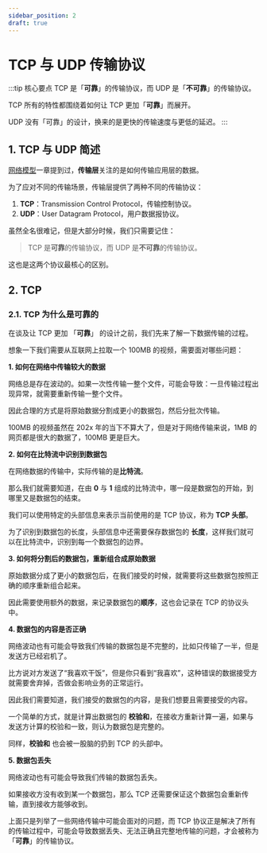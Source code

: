 ```yaml
---
sidebar_position: 2
draft: true
---
```


# TCP 与 UDP 传输协议

:::tip 核心要点
TCP 是「**可靠**」的传输协议，而 UDP 是「**不可靠**」的传输协议。

TCP 所有的特性都围绕着如何让 TCP 更加「**可靠**」而展开。

UDP 没有「可靠」的设计，换来的是更快的传输速度与更低的延迟。
:::

## 1. TCP 与 UDP 简述

[网络模型](./network-models.mdx)一章提到过，**传输层**关注的是如何传输应用层的数据。

为了应对不同的传输场景，传输层提供了两种不同的传输协议：

1. **TCP**：Transmission Control Protocol，传输控制协议。
2. **UDP**：User Datagram Protocol，用户数据报协议。

虽然全名很难记，但是大部分时候，我们只需要记住：

> TCP 是**可靠**的传输协议，而 UDP 是**不可靠**的传输协议。

这也是这两个协议最核心的区别。

## 2. TCP

### 2.1. TCP 为什么是可靠的

在谈及让 TCP 更加 「**可靠**」 的设计之前，我们先来了解一下数据传输的过程。

想象一下我们需要从互联网上拉取一个 100MB 的视频，需要面对哪些问题：

**1. 如何在网络中传输较大的数据**

网络总是存在波动的。如果一次性传输一整个文件，可能会导致：一旦传输过程出现异常，就需要重新传输一整个文件。

因此合理的方式是将原始数据分割成更小的数据包，然后分批次传输。

100MB 的视频虽然在 202x 年的当下不算大了，但是对于网络传输来说，1MB 的网页都是很大的数据了，100MB 更是巨大。

**2. 如何在比特流中识别到数据包**

在网络数据的传输中，实际传输的是**比特流**。

那么我们就需要知道，在由 **0** 与 **1** 组成的比特流中，哪一段是数据包的开始，到哪里又是数据包的结束。

我们可以使用特定的头部信息来表示当前使用的是 TCP 协议，称为 **TCP 头部**。

为了识别到数据包的长度，头部信息中还需要保存数据包的 **长度**，这样我们就可以在比特流中，识别到每一个数据包的边界。

**3. 如何将分割后的数据包，重新组合成原始数据**

原始数据分成了更小的数据包后，在我们接受的时候，就需要将这些数据包按照正确的顺序重新组合起来。

因此需要使用额外的数据，来记录数据包的**顺序**，这也会记录在 TCP 的协议头中。

**4. 数据包的内容是否正确**

网络波动也有可能会导致我们传输的数据包是不完整的，比如只传输了一半，但是发送方已经宕机了。

比方说对方发送了“我喜欢干饭”，但是你只看到“我喜欢”，这种错误的数据接受方就需要舍弃掉，否做会影响业务的正常运行。

因此我们需要知道，我们接受的数据包的内容，是我们想要且需要接受的内容。

一个简单的方式，就是计算出数据包的 **校验和**，在接收方重新计算一遍，如果与发送方计算的校验和一致，则认为数据包是完整的。

同样，**校验和** 也会被一股脑的扔到 TCP 的头部中。

**5. 数据包丢失**

网络波动也有可能会导致我们传输的数据包丢失。

如果接收方没有收到某一个数据包，那么 TCP 还需要保证这个数据包会重新传输，直到接收方能够收到。

上面只是列举了一些网络传输中可能会面对的问题，而 TCP 协议正是解决了所有的传输过程中，可能会导致数据丢失、无法正确且完整地传输的问题，才会被称为「**可靠**」的传输协议。



